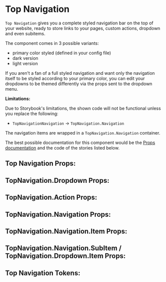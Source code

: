 


# Top Navigation

`Top Navigation` gives you a complete styled navigation bar on the top of your website, ready to store links to your pages, custom actions, dropdown and even subitems.

The component comes in 3 possible variants:
 - primary color styled (defined in your config file)
 - dark version
 - light version

If you aren't a fan of a full styled navigation and want only the navigation itself to be styled according to your primary color, you can edit your dropdowns to be
themed differently via the props sent to the dropdown menu.

**Limitations:**

Due to Storybook's limitations, the shown code will not be functional unless you replace the following:
  - `TopNavigationNavigation` -> `TopNavigation.Navigation`

The navigation items are wrapped in a `TopNavigation.Navigation` container.

The best possible documentation for this component would be the [Props documentation](#top-navigation-props)
and the code of the stories listed below.

<Stories includePrimary />

## Top Navigation Props:

<ArgsTable of={TopNavigation} />

## TopNavigation.Dropdown Props:

<ArgsTable of={TopNavigation.Dropdown} />

## TopNavigation.Action Props:

<ArgsTable of={TopNavigation.Action} />

## TopNavigation.Navigation Props:

<ArgsTable of={TopNavigation.Navigation} />

## TopNavigation.Navigation.Item Props:

<ArgsTable of={TopNavigationNavigation.Item} />

## TopNavigation.Navigation.SubItem / TopNavigation.Dropdown.Item Props:

<ArgsTable of={TopNavigationNavigation.SubItem} />

## Top Navigation Tokens:
<ThemeTokens component="TopNavigation"/>
